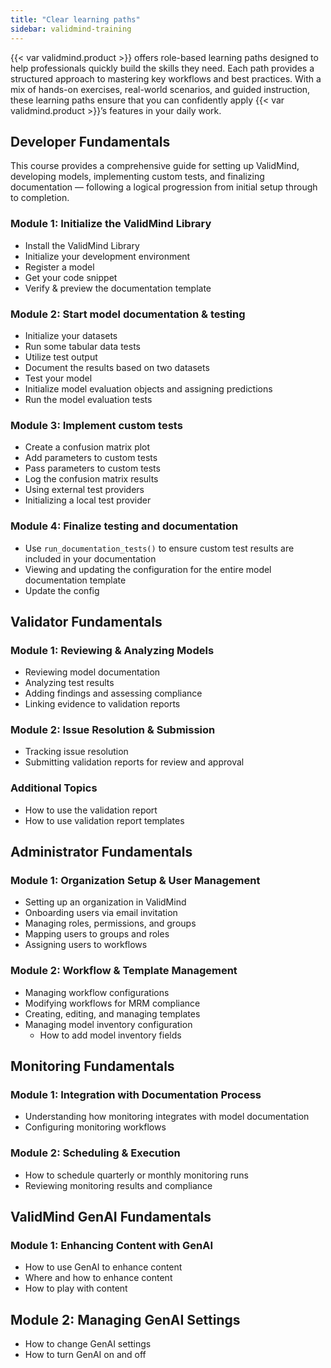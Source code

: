 ```yaml
---
title: "Clear learning paths"
sidebar: validmind-training
---
```


{{< var validmind.product >}} offers role-based learning paths designed to help professionals quickly build the skills they need. Each path provides a structured approach to mastering key workflows and best practices. With a mix of hands-on exercises, real-world scenarios, and guided instruction, these learning paths ensure that you can confidently apply {{< var validmind.product >}}’s features in your daily work.

## Developer Fundamentals  

This course provides a comprehensive guide for setting up ValidMind, developing models, implementing custom tests, and finalizing documentation — following a logical progression from initial setup through to completion.

### Module 1: Initialize the ValidMind Library

- Install the ValidMind Library
- Initialize your development environment
- Register a model <!-- TO DO Missing as a heading/section from intro notebook? -->
- Get your code snippet
- Verify & preview the documentation template

### Module 2: Start model documentation & testing

- Initialize your datasets
- Run some tabular data tests
- Utilize test output
- Document the results based on two datasets
- Test your model
- Initialize model evaluation objects and assigning predictions 
- Run the model evaluation tests

### Module 3: Implement custom tests

- Create a confusion matrix plot
- Add parameters to custom tests
- Pass parameters to custom tests 
- Log the confusion matrix results
- Using external test providers
- Initializing a local test provider

### Module 4: Finalize testing and documentation

- Use `run_documentation_tests()` to ensure custom test results are included in your documentation
- Viewing and updating the configuration for the entire model documentation template
- Update the config

## Validator Fundamentals  

### Module 1: Reviewing & Analyzing Models 

- Reviewing model documentation  
- Analyzing test results  
- Adding findings and assessing compliance  
- Linking evidence to validation reports  

### Module 2: Issue Resolution & Submission  

- Tracking issue resolution  
- Submitting validation reports for review and approval  

### Additional Topics  

- How to use the validation report  
- How to use validation report templates  

## Administrator Fundamentals  

### Module 1: Organization Setup & User Management  

- Setting up an organization in ValidMind  
- Onboarding users via email invitation  
- Managing roles, permissions, and groups  
- Mapping users to groups and roles  
- Assigning users to workflows  

### Module 2: Workflow & Template Management  

- Managing workflow configurations  
- Modifying workflows for MRM compliance  
- Creating, editing, and managing templates  
- Managing model inventory configuration  
  - How to add model inventory fields  

## Monitoring Fundamentals  

### Module 1: Integration with Documentation Process  

- Understanding how monitoring integrates with model documentation  
- Configuring monitoring workflows  

### Module 2: Scheduling & Execution  

- How to schedule quarterly or monthly monitoring runs  
- Reviewing monitoring results and compliance  

## ValidMind GenAI Fundamentals  

### Module 1: Enhancing Content with GenAI  

- How to use GenAI to enhance content  
- Where and how to enhance content  
- How to play with content  

## Module 2: Managing GenAI Settings  

- How to change GenAI settings  
- How to turn GenAI on and off  